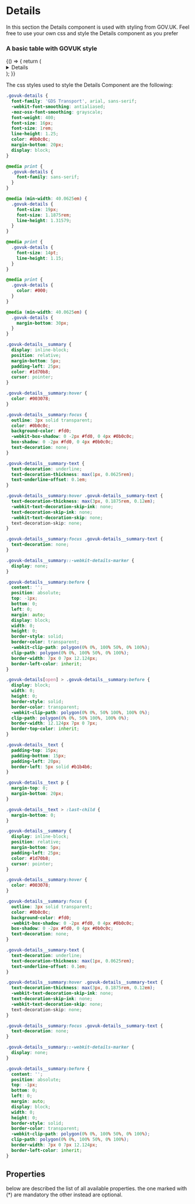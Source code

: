
<Meta title="DCXLibrary/Details/Styled" component={Details} />

# Details

In this section the Details component is used with styling from GOV.UK. Feel free to use your own css and style the Details component as you prefer

### A basic table with GOVUK style

<Canvas>
  <Story name="styled-details-GovUK">
    {() => {
      return (
        <Details
          summary="Help with nationality"
          detailsClassName="govuk-details"
          summaryClassName="govuk-details__summary"
          summaryTextClassName="govuk-details__summary-text"
          detailsTextClassName="govuk-details__text"
        >
          We need to know your nationality so we can work out which elections
          you’re entitled to vote in. If you cannot provide your nationality,
          you’ll have to send copies of identity documents through the post.
        </Details>
      );
    }}
  </Story>
</Canvas>

The css styles used to style the Details Component are the following:

```css
.govuk-details {
  font-family: 'GDS Transport', arial, sans-serif;
  -webkit-font-smoothing: antialiased;
  -moz-osx-font-smoothing: grayscale;
  font-weight: 400;
  font-size: 16px;
  font-size: 1rem;
  line-height: 1.25;
  color: #0b0c0c;
  margin-bottom: 20px;
  display: block;
}

@media print {
  .govuk-details {
    font-family: sans-serif;
  }
}

@media (min-width: 40.0625em) {
  .govuk-details {
    font-size: 19px;
    font-size: 1.1875rem;
    line-height: 1.31579;
  }
}

@media print {
  .govuk-details {
    font-size: 14pt;
    line-height: 1.15;
  }
}

@media print {
  .govuk-details {
    color: #000;
  }
}

@media (min-width: 40.0625em) {
  .govuk-details {
    margin-bottom: 30px;
  }
}

.govuk-details__summary {
  display: inline-block;
  position: relative;
  margin-bottom: 5px;
  padding-left: 25px;
  color: #1d70b8;
  cursor: pointer;
}

.govuk-details__summary:hover {
  color: #003078;
}

.govuk-details__summary:focus {
  outline: 3px solid transparent;
  color: #0b0c0c;
  background-color: #fd0;
  -webkit-box-shadow: 0 -2px #fd0, 0 4px #0b0c0c;
  box-shadow: 0 -2px #fd0, 0 4px #0b0c0c;
  text-decoration: none;
}

.govuk-details__summary-text {
  text-decoration: underline;
  text-decoration-thickness: max(1px, 0.0625rem);
  text-underline-offset: 0.1em;
}

.govuk-details__summary:hover .govuk-details__summary-text {
  text-decoration-thickness: max(3px, 0.1875rem, 0.12em);
  -webkit-text-decoration-skip-ink: none;
  text-decoration-skip-ink: none;
  -webkit-text-decoration-skip: none;
  text-decoration-skip: none;
}

.govuk-details__summary:focus .govuk-details__summary-text {
  text-decoration: none;
}

.govuk-details__summary::-webkit-details-marker {
  display: none;
}

.govuk-details__summary:before {
  content: '';
  position: absolute;
  top: -1px;
  bottom: 0;
  left: 0;
  margin: auto;
  display: block;
  width: 0;
  height: 0;
  border-style: solid;
  border-color: transparent;
  -webkit-clip-path: polygon(0% 0%, 100% 50%, 0% 100%);
  clip-path: polygon(0% 0%, 100% 50%, 0% 100%);
  border-width: 7px 0 7px 12.124px;
  border-left-color: inherit;
}

.govuk-details[open] > .govuk-details__summary:before {
  display: block;
  width: 0;
  height: 0;
  border-style: solid;
  border-color: transparent;
  -webkit-clip-path: polygon(0% 0%, 50% 100%, 100% 0%);
  clip-path: polygon(0% 0%, 50% 100%, 100% 0%);
  border-width: 12.124px 7px 0 7px;
  border-top-color: inherit;
}

.govuk-details__text {
  padding-top: 15px;
  padding-bottom: 15px;
  padding-left: 20px;
  border-left: 5px solid #b1b4b6;
}

.govuk-details__text p {
  margin-top: 0;
  margin-bottom: 20px;
}

.govuk-details__text > :last-child {
  margin-bottom: 0;
}

.govuk-details__summary {
  display: inline-block;
  position: relative;
  margin-bottom: 5px;
  padding-left: 25px;
  color: #1d70b8;
  cursor: pointer;
}

.govuk-details__summary:hover {
  color: #003078;
}

.govuk-details__summary:focus {
  outline: 3px solid transparent;
  color: #0b0c0c;
  background-color: #fd0;
  -webkit-box-shadow: 0 -2px #fd0, 0 4px #0b0c0c;
  box-shadow: 0 -2px #fd0, 0 4px #0b0c0c;
  text-decoration: none;
}

.govuk-details__summary-text {
  text-decoration: underline;
  text-decoration-thickness: max(1px, 0.0625rem);
  text-underline-offset: 0.1em;
}

.govuk-details__summary:hover .govuk-details__summary-text {
  text-decoration-thickness: max(3px, 0.1875rem, 0.12em);
  -webkit-text-decoration-skip-ink: none;
  text-decoration-skip-ink: none;
  -webkit-text-decoration-skip: none;
  text-decoration-skip: none;
}

.govuk-details__summary:focus .govuk-details__summary-text {
  text-decoration: none;
}

.govuk-details__summary::-webkit-details-marker {
  display: none;
}

.govuk-details__summary:before {
  content: '';
  position: absolute;
  top: -1px;
  bottom: 0;
  left: 0;
  margin: auto;
  display: block;
  width: 0;
  height: 0;
  border-style: solid;
  border-color: transparent;
  -webkit-clip-path: polygon(0% 0%, 100% 50%, 0% 100%);
  clip-path: polygon(0% 0%, 100% 50%, 0% 100%);
  border-width: 7px 0 7px 12.124px;
  border-left-color: inherit;
}
```

## Properties

below are described the list of all available properties. the one marked with (\*) are mandatory the other instead are optional.

<Props of={Details} />
